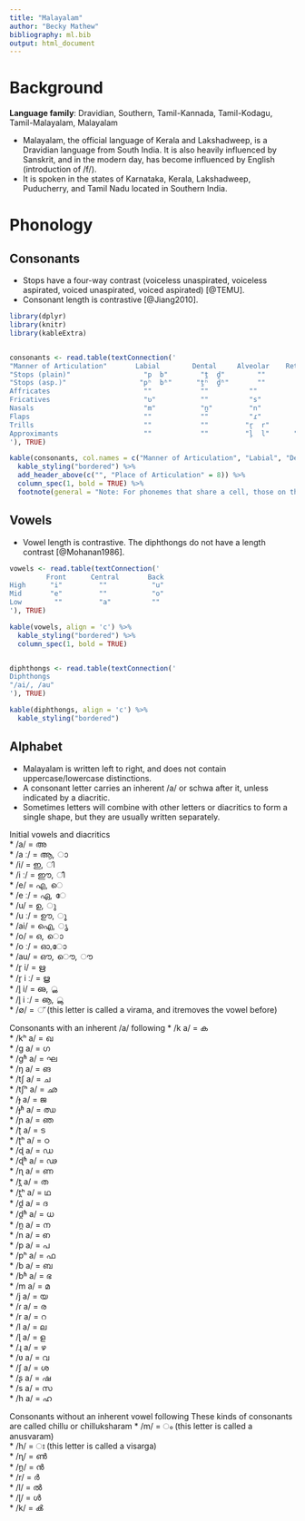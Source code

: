 ```yaml
---
title: "Malayalam"
author: "Becky Mathew"
bibliography: ml.bib
output: html_document
---
```


# Background

**Language family**: Dravidian, Southern, Tamil-Kannada, Tamil-Kodagu, Tamil-Malayalam, Malayalam

* Malayalam, the official language of Kerala and Lakshadweep, is a Dravidian language from South India. It is also heavily influenced by Sanskrit, and in the modern day, has become influenced by English (introduction of /f/).
* It is spoken in the states of Karnataka, Kerala, Lakshadweep, Puducherry, and Tamil Nadu located in Southern India.

# Phonology

## Consonants

* Stops have a four-way contrast (voiceless unaspirated, voiceless aspirated, voiced unaspirated, voiced aspirated) [@TEMU].
* Consonant length is contrastive [@Jiang2010].

```r

library(dplyr)
library(knitr)
library(kableExtra)


consonants <- read.table(textConnection('
"Manner of Articulation"       Labial        Dental     Alveolar    Retroflex   Postalveolar   Palatal       Velar       Glottal
"Stops (plain)"                  "p  b"        "t̪  d̪"        ""        "ʈ  ɖ"         ""          "ɟ"         "k  ɡ"         ""
"Stops (asp.)"                  "pʰ  bʱ"      "t̪ʰ  d̪ʱ"       ""        "ʈʰ  ɖʱ"       ""          "ɟʱ"        "kʰ  ɡʱ"       ""
Affricates                       ""            ""          ""           ""        "tʃ tʃʰ"       ""            ""          ""
Fricatives                       "ʋ"           ""          "s"          "ʂ"         "ʃ"          ""            ""          "h"
Nasals                           "m"           "n̪"         "n"          "ɳ"         ""           "ɲ"           "ŋ"         ""
Flaps                            ""            ""          "ɾ"          ""          ""           ""            ""          ""
Trills                           ""            ""         "r̥  r"        ""          ""           ""            ""          ""
Approximants                     ""            ""         "l̥  l"      "ɻ  ɭ"        ""           "j"           ""          ""
'), TRUE)

kable(consonants, col.names = c("Manner of Articulation", "Labial", "Dental", "Alveolar", "Retroflex", "Postalveolar", "Palatal", "Velar", "Glottal"), align = 'c') %>%
  kable_styling("bordered") %>%
  add_header_above(c("", "Place of Articulation" = 8)) %>%
  column_spec(1, bold = TRUE) %>%
  footnote(general = "Note: For phonemes that share a cell, those on the left are voiceless and those on the right are voiced. Both retroflex approximants are voiced, but the one on the right is lateral.", general_title = "")
```

## Vowels

* Vowel length is contrastive. The diphthongs do not have a length contrast [@Mohanan1986].

```r

vowels <- read.table(textConnection('
         Front      Central       Back
High      "i"         ""           "u"
Mid       "e"         ""           "o"
Low        ""         "a"          ""
'), TRUE)

kable(vowels, align = 'c') %>%
  kable_styling("bordered") %>%
  column_spec(1, bold = TRUE)


diphthongs <- read.table(textConnection('
Diphthongs
"/ai/, /au"
'), TRUE)

kable(diphthongs, align = 'c') %>%
  kable_styling("bordered")
```   

## Alphabet

* Malayalam is written left to right, and does not contain uppercase/lowercase distinctions.
* A consonant letter carries an inherent /a/ or schwa after it, unless indicated by a diacritic.
* Sometimes letters will combine with other letters or diacritics to form a single shape, but they are usually written separately.

Initial vowels and diacritics  
* /a/ = അ  
* /a ː/ = ആ, ാ  
* /i/ = ഇ, ി  
* /i ː/ = ഈ, ീ  
* /e/ = എ,  െ  
* /e ː/ = ഏ, േ  
* /u/ = ഉ, ു  
* /u ː/ = ഊ, ൂ  
* /ai/ = ഐ, ൃ  
* /o/ = ഒ, ൊ  
* /o ː/ = ഓ,ോ  
* /au/ = ഔ, ൌ, ൗ    
* /r̥ i/ = ഋ  
* /r̥ i ː/ = ൠ  
* /l̥ i/ = ഌ, ൢ  
* /l̥ i ː/ = ൡ, ൣ  
* /∅/ = ് (this letter is called a virama, and itremoves the vowel before)  

Consonants with an inherent /a/ following
* /k a/ = ക  
* /kʰ a/ = ഖ  
* /g a/ = ഗ  
* /gʱ a/ = ഘ  
* /ŋ a/ = ങ  
* /tʃ a/ = ച  
* /tʃʰ a/ = ഛ  
* /ɟ a/ = ജ  
* /ɟʱ a/ = ഝ  
* /ɲ a/ = ഞ  
* /ʈ a/ = ട  
* /ʈʰ a/ = ഠ  
* /ɖ a/ = ഡ  
* /ɖʱ a/ = ഢ  
* /ɳ a/ = ണ  
* /t̪ a/ = ത  
* /t̪ʰ a/ = ഥ  
* /d̪ a/ = ദ  
* /d̪ʱ a/ = ധ  
* /n̪ a/ = ന  
* /n a/ = ഩ  
* /p a/ = പ  
* /pʰ a/ = ഫ  
* /b a/ = ബ  
* /bʱ a/ = ഭ  
* /m a/ = മ  
* /j a/ = യ  
* /ɾ a/ = ര  
* /r a/ = റ  
* /l a/ = ല  
* /ɭ a/ = ള  
* /ɻ a/ = ഴ  
* /ʋ a/ = വ  
* /ʃ a/ = ശ  
* /ʂ a/ = ഷ  
* /s a/ = സ  
* /h a/ = ഹ  

Consonants without an inherent vowel following
These kinds of consonants are called chillu or chilluksharam
* /m/ = ം (this letter is called a anusvaram)  
* /h/ = ഃ (this letter is called a visarga)  
* /ɳ/ = ൺ  
* /n̪/ = ൻ  
* /r/ = ർ  
* /l/ = ൽ  
* /ɭ/ = ൾ  
* /k/ = ൿ  

